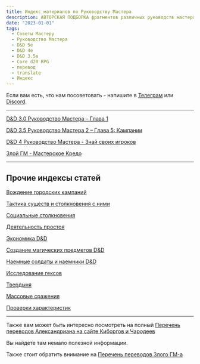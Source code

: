 ```yaml
---
title: Индекс материалов по Руководству Мастера
description: АВТОРСКАЯ ПОДБОРКА фрагментов различных руководств мастера из третьей, четвертой и пятой редакций
date: "2023-01-01"
tags:
  - Советы Мастеру
  - Руководство Мастера
  - D&D 5e
  - D&D 4e
  - D&D 3.5e
  - Core d20 RPG
  - перевод
  - translate
  - Индекс
---
```


Если вам есть, что нам посоветовать - напишите в [Телеграм](https://t.me/cyborgs_and_mages) или [Discord](https://discord.gg/yrJqvCqU3w).

---

[D&D 3.0 Руководство Мастера – Глава 1](/posts/articles/dmg1-dnd30-chapter1)

[D&D 3.5 Руководство Мастера 2 – Глава 5: Кампании](/posts/articles/dmg2-dnd35-campaigns)

[D&D 4 Руководство Мастера - Знай своих игроков](/posts/articles/dmg-dnd-4-part1)

[Злой ГМ - Мастерское Кредо](/posts/translations/angrygm-gm-credo)

---

## Прочие индексы статей

[Вождение городских кампаний](/posts/articles/index-сity-campaigns)

[Тактика существ и столкновения с ними](/posts/articles/bestiary-tactics-index)

[Социальные столкновения](/posts/articles/index-social-encounters)

[Деятельность простоя](/posts/articles/index-downtime)

[Экономика D&D](/posts/articles/index-economy)

[Создание магических предметов D&D](/posts/articles/index-creating-magic-items)

[Наемные солдаты и наемники D&D](/posts/articles/index-hirelings)

[Исследование гексов](/posts/articles/index-hexcrawl)

[Твердыня](/posts/articles/index-stronghold)

[Массовые сражения](/posts/articles/index-mass-combat)

[Проверки характеристик](/posts/articles/index-skill-checks)

---

Также вам может быть интересно посмотреть на полный [Перечень переводов Александриана на сайте Киборгов и Чародеев](/posts/translations/alexandrian-index)

Вы найдете там немало полезной информации.

Также стоит обратить внимание на [Перечень переводов Злого ГМ-а](/posts/translations/angrygm-index)
